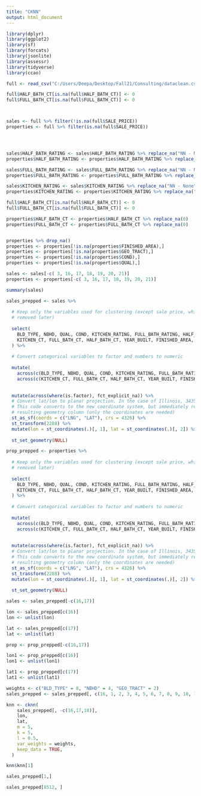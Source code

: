 ---
title: "CKNN"
output: html_document
---

```{r}
library(dplyr)
library(ggplot2)
library(sf)
library(forcats)
library(jsonlite)
library(assessr)
library(tidyverse)
library(ccao)
```



```{r}
full <- read_csv("C:/Users/Deepa/Desktop/Fall21/Consulting/dataclean.csv")

full$HALF_BATH_CT[is.na(full$HALF_BATH_CT)] <- 0
full$FULL_BATH_CT[is.na(full$FULL_BATH_CT)] <- 0



sales <- full %>% filter(!is.na(full$SALE_PRICE))
properties <- full %>% filter(is.na(full$SALE_PRICE))




sales$HALF_BATH_RATING <- sales$HALF_BATH_RATING %>% replace_na("NN - None")
properties$HALF_BATH_RATING <- properties$HALF_BATH_RATING %>% replace_na("NN - None")

sales$FULL_BATH_RATING <- sales$FULL_BATH_RATING %>% replace_na("NN - None")
properties$FULL_BATH_RATING <- properties$FULL_BATH_RATING %>% replace_na("NN - None")

sales$KITCHEN_RATING <- sales$KITCHEN_RATING %>% replace_na("NN - None")
properties$KITCHEN_RATING <- properties$KITCHEN_RATING %>% replace_na("NN - None")

full$HALF_BATH_CT[is.na(full$HALF_BATH_CT)] <- 0
full$FULL_BATH_CT[is.na(full$FULL_BATH_CT)] <- 0

properties$HALF_BATH_CT <- properties$HALF_BATH_CT %>% replace_na(0)
properties$FULL_BATH_CT <- properties$FULL_BATH_CT %>% replace_na(0)


properties %>% drop_na()
properties <- properties[!is.na(properties$FINISHED_AREA),]
properties <- properties[!is.na(properties$GEO_TRACT),]
properties <- properties[!is.na(properties$COND),]
properties <- properties[!is.na(properties$QUAL),]
```

```{r}
sales <- sales[-c( 3, 16, 17, 18, 19, 20, 21)]
properties <- properties[-c( 3, 16, 17, 18, 19, 20, 21)]
```

```{r}
summary(sales)
```


```{r}
sales_prepped <- sales %>%
  
  # Keep only the variables used for clustering (except sale price, which is
  # removed later)
  
  select(
    BLD_TYPE, NBHD, QUAL, COND, KITCHEN_RATING, FULL_BATH_RATING, HALF_BATH_RATING, ZIP, GEO_TRACT,
    KITCHEN_CT, FULL_BATH_CT, HALF_BATH_CT, YEAR_BUILT, FINISHED_AREA, LAND_SF, LNG, LAT, PROP_ID
  ) %>%
  
  # Convert categorical variables to factor and numbers to numeric
  
  mutate(
    across(c(BLD_TYPE, NBHD, QUAL, COND, KITCHEN_RATING, FULL_BATH_RATING, HALF_BATH_RATING, ZIP, GEO_TRACT), as.factor),
    across(c(KITCHEN_CT, FULL_BATH_CT, HALF_BATH_CT, YEAR_BUILT, FINISHED_AREA, LAND_SF, LNG, LAT), as.numeric))  %>%
  
  
  mutate(across(where(is.factor), fct_explicit_na)) %>%
  # Convert lat/lon to planar projection. In the case of Illinois, 3435 is ideal
  # This code converts to the new coordinate system, but immediately removes the
  # resulting geometry column (only the coordinates are needed)
  st_as_sf(coords = c("LNG", "LAT"), crs = 4326) %>%
  st_transform(2288) %>%
  mutate(lon = st_coordinates(.)[, 1], lat = st_coordinates(.)[, 2]) %>%
  
  st_set_geometry(NULL)

```

```{r}
prop_prepped <- properties %>%
  
  # Keep only the variables used for clustering (except sale price, which is
  # removed later)
  
  select(
    BLD_TYPE, NBHD, QUAL, COND, KITCHEN_RATING, FULL_BATH_RATING, HALF_BATH_RATING, ZIP, GEO_TRACT,
    KITCHEN_CT, FULL_BATH_CT, HALF_BATH_CT, YEAR_BUILT, FINISHED_AREA, LAND_SF, LNG, LAT, PROP_ID
  ) %>%
  
  # Convert categorical variables to factor and numbers to numeric
  
  mutate(
    across(c(BLD_TYPE, NBHD, QUAL, COND, KITCHEN_RATING, FULL_BATH_RATING, HALF_BATH_RATING, ZIP, GEO_TRACT), as.factor),
    across(c(KITCHEN_CT, FULL_BATH_CT, HALF_BATH_CT, YEAR_BUILT, FINISHED_AREA, LAND_SF, LNG, LAT), as.numeric))  %>%
  
  
  mutate(across(where(is.factor), fct_explicit_na)) %>%
  # Convert lat/lon to planar projection. In the case of Illinois, 3435 is ideal
  # This code converts to the new coordinate system, but immediately removes the
  # resulting geometry column (only the coordinates are needed)
  st_as_sf(coords = c("LNG", "LAT"), crs = 4326) %>%
  st_transform(2288) %>%
  mutate(lon = st_coordinates(.)[, 1], lat = st_coordinates(.)[, 2]) %>%
  
  st_set_geometry(NULL)

```

```{r}
sales <- sales_prepped[-c(16,17)]

lon <- sales_prepped[c(16)]
lon <- unlist(lon)

lat <- sales_prepped[c(17)]
lat <- unlist(lat)

```

```{r}
prop <- prop_prepped[-c(16,17)]

lon1 <- prop_prepped[c(16)]
lon1 <- unlist(lon1)

lat1 <- prop_prepped[c(17)]
lat1 <- unlist(lat1)

weights <- c("BLD_TYPE" = 8, "NBHD" = 4, "GEO_TRACT" = 2)
sales_prepped <- sales_prepped[, c(16, 1, 2, 3, 4, 5, 6, 7, 8, 9, 10, 11, 12, 13, 14, 15, 17, 18)]
```

```{r}
knn <- cknn(
    sales_prepped[, -c(16,17,18)],
    lon,
    lat,
    m = 5,
    k = 5,
    l = 0.5,
    var_weights = weights,
    keep_data = TRUE,
  )
```

```{r}
knn$knn[1]
```


```{r}
sales_prepped[1,] 
```

```{r}
sales_prepped[8512, ]
```









